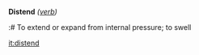'''Distend''' ''([[verb]])''

:# To extend or expand from internal pressure; to swell

[[it:distend]]